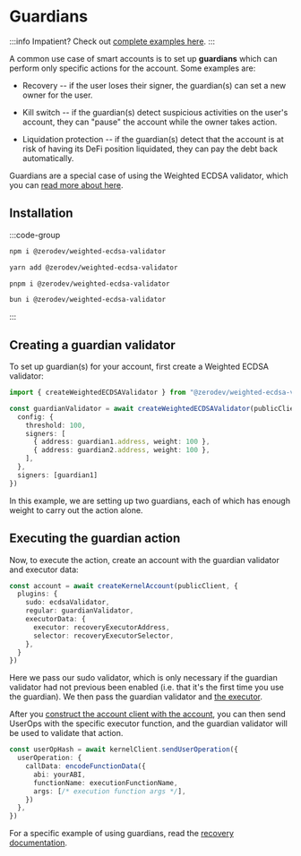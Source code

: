 # Guardians

:::info
Impatient?  Check out [complete examples here](https://github.com/zerodevapp/zerodev-examples/tree/main/guardians/recovery.ts).
:::

A common use case of smart accounts is to set up **guardians** which can perform only specific actions for the account.  Some examples are:

- Recovery -- if the user loses their signer, the guardian(s) can set a new owner for the user.

- Kill switch -- if the guardian(s) detect suspicious activities on the user's account, they can "pause" the account while the owner takes action.

- Liquidation protection -- if the guardian(s) detect that the account is at risk of having its DeFi position liquidated, they can pay the debt back automatically.

Guardians are a special case of using the Weighted ECDSA validator, which you can [read more about here](/sdk/plugins/weighted-ecdsa).

## Installation

:::code-group
```bash [npm]
npm i @zerodev/weighted-ecdsa-validator
```

```bash [yarn]
yarn add @zerodev/weighted-ecdsa-validator
```

```bash [pnpm]
pnpm i @zerodev/weighted-ecdsa-validator
```

```bash [bun]
bun i @zerodev/weighted-ecdsa-validator
```

:::

## Creating a guardian validator

To set up guardian(s) for your account, first create a Weighted ECDSA validator:

```ts
import { createWeightedECDSAValidator } from "@zerodev/weighted-ecdsa-validator"

const guardianValidator = await createWeightedECDSAValidator(publicClient, {
  config: {
    threshold: 100,
    signers: [
      { address: guardian1.address, weight: 100 },
      { address: guardian2.address, weight: 100 },
    ],
  },
  signers: [guardian1]
})
```

In this example, we are setting up two guardians, each of which has enough weight to carry out the action alone.

## Executing the guardian action

Now, to execute the action, create an account with the guardian validator and executor data:

```ts
const account = await createKernelAccount(publicClient, {
  plugins: {
    sudo: ecdsaValidator,
    regular: guardianValidator,
    executorData: {
      executor: recoveryExecutorAddress,
      selector: recoveryExecutorSelector,
    },
  }
})
```

Here we pass our sudo validator, which is only necessary if the guardian validator had not previous been enabled (i.e. that it's the first time you use the guardian).  We then pass the guardian validator and [the executor](/sdk/plugins/intro#executors).

After you [construct the account client with the account](/sdk/core-api/create-account#create-an-account-client), you can then send UserOps with the specific executor function, and the guardian validator will be used to validate that action.

```ts
const userOpHash = await kernelClient.sendUserOperation({
  userOperation: {
    callData: encodeFunctionData({
      abi: yourABI,
      functionName: executionFunctionName,
      args: [/* execution function args */],
    })
  },
})
```

For a specific example of using guardians, read the [recovery documentation](/sdk/plugins/recovery#recovery-plugin).
